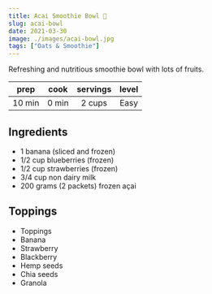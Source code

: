 ```yaml
---
title: Acai Smoothie Bowl 🍓
slug: acai-bowl
date: 2021-03-30
image: ./images/acai-bowl.jpg
tags: ["Oats & Smoothie"]
---
```


<StyledParagraph>Refreshing and nutritious smoothie bowl with lots of fruits.</StyledParagraph>

| prep | cook | servings | level |
| :--: | :--: | :------: | :---: |
| 10 min | 0 min |  2 cups  | Easy  |

## Ingredients

- <ListItem>1 banana (sliced and frozen)</ListItem>
- <ListItem>1/2 cup blueberries (frozen)</ListItem>
- <ListItem>1/2 cup strawberries (frozen)</ListItem>
- <ListItem>3/4 cup non dairy milk</ListItem>
- <ListItem>200 grams (2 packets) frozen açai</ListItem>

## Toppings

- <ListItem>Toppings</ListItem>
- <ListItem>Banana</ListItem>
- <ListItem>Strawberry</ListItem>
- <ListItem>Blackberry</ListItem>
- <ListItem>Hemp seeds</ListItem>
- <ListItem>Chia seeds</ListItem>
- <ListItem>Granola</ListItem>
